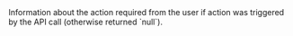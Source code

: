 
<ResponseField name="PendingUserAction" type="object">
Information about the action required from the user if action was triggered by the API call (otherwise returned `null`). 
<Expandable title="properties">
<RedirectURL2Response />  
</Expandable>
</ResponseField>